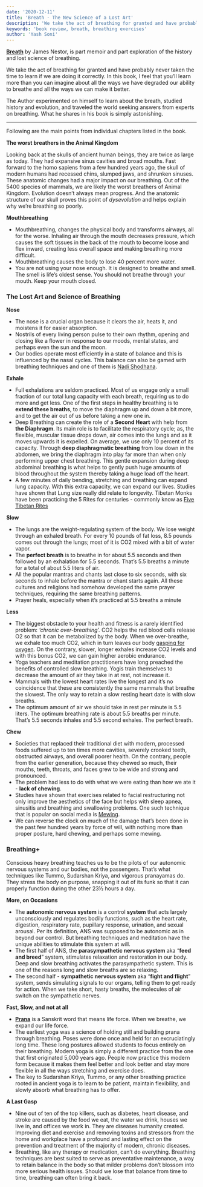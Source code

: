 ```yaml
---
date: '2020-12-11'
title: 'Breath - The New Science of a Lost Art'
description: 'We take the act of breathing for granted and have probably never taken the time to learn if we are doing it correctly.'
keywords: 'book review, breath, breathing exercises'
author: 'Yash Soni'
---
```



<Book coverImage={coverImage} />

[**Breath**](https://www.mrjamesnestor.com/breath) by James Nestor, is part memoir and part exploration of the history and lost science of breathing.

We take the act of breathing for granted and have probably never taken the time to learn if we are doing it correctly. In this book, I feel that you’ll learn more than you can imagine about all the ways we have degraded our ability to breathe and all the ways we can make it better.

The Author experimented on himself to learn about the breath, studied history and evolution, and traveled the world seeking answers from experts on breathing. What he shares in his book is simply astonishing.

---

Following are the main points from individual chapters listed in the book.

**The worst breathers in the Animal Kingdom**

Looking back at the skulls of ancient human beings, they are twice as large as today. They had expansive sinus cavities and broad mouths. Fast forward to the homo sapiens from a few hundred years ago, the skull of modern humans had recessed chins, slumped jaws, and shrunken sinuses. These anatomic changes had a major impact on our breathing. Out of the 5400 species of mammals, we are likely the worst breathers of Animal Kingdom.
Evolution doesn’t always mean progress. And the anatomic structure of our skull proves this point of _dysevolution_ and helps explain why we’re breathing so poorly.

**Mouthbreathing**

- Mouthbreathing, changes the physical body and transforms airways, all for the worse. Inhaling air through the mouth decreases pressure, which causes the soft tissues in the back of the mouth to become loose and flex inward, creating less overall space and making breathing more difficult.
- Mouthbreathing causes the body to lose 40 percent more water.
- You are not using your nose enough. It is designed to breathe and smell. The smell is life’s oldest sense. You should not breathe through your mouth. Keep your mouth closed.

### The Lost Art and Science of Breathing

**Nose**

- The nose is a crucial organ because it clears the air, heats it, and moistens it for easier absorption.
- Nostrils of every living person pulse to their own rhythm, opening and closing like a flower in response to our moods, mental states, and perhaps even the sun and the moon.
- Our bodies operate most efficiently in a state of balance and this is influenced by the nasal cycles. This balance can also be gamed with breathing techniques and one of them is [Nadi Shodhana](https://www.artofliving.org/in-en/yoga/breathing-techniques/alternate-nostril-breathing-nadi-shodhan).

**Exhale**

- Full exhalations are seldom practiced. Most of us engage only a small fraction of our total lung capacity with each breath, requiring us to do more and get less. One of the first steps in healthy breathing is to **extend these breaths**, to move the diaphragm up and down a bit more, and to get the air out of us before taking a new one in.
- Deep Breathing can create the role of a **Second Heart** with help from **the Diaphragm**. Its main role is to facilitate the respiratory cycle; as, the flexible, muscular tissue drops down, air comes into the lungs and as it moves upwards it is expelled. On average, we use only 10 percent of its capacity. Through **deep diaphragmatic breathing** from low down in the abdomen, we bring the diaphragm into play far more than when only performing upper chest breathing. This gentle expansion during deep abdominal breathing is what helps to gently push huge amounts of blood throughout the system thereby taking a huge load off the heart.
- A few minutes of daily bending, stretching and breathing can expand lung capacity. With this extra capacity, we can expand our lives. Studies have shown that Lung size really did relate to longevity. Tibetan Monks have been practicing the 5 Rites for centuries - commonly know as [Five Tibetan Rites](https://www.healthline.com/health/5-tibetan-rites)

**Slow**

- The lungs are the weight-regulating system of the body. We lose weight through an exhaled breath. For every 10 pounds of fat loss, 8.5 pounds comes out through the lungs; most of it is CO2 mixed with a bit of water vapor.
- The **perfect breath** is to breathe in for about 5.5 seconds and then followed by an exhalation for 5.5 seconds. That’s 5.5 breaths a minute for a total of about 5.5 liters of air.
- All the popular mantras and chants last close to six seconds, with six seconds to inhale before the mantra or chant starts again. All these cultures and religions had somehow developed the same prayer techniques, requiring the same breathing patterns.
- Prayer heals, especially when it’s practiced at 5.5 breaths a minute

**Less**

- The biggest obstacle to your health and fitness is a rarely identified problem: _‘chronic over-breathing’._ CO2 helps the red blood cells release O2 so that it can be metabolized by the body. When we over-breathe, we exhale too much CO2, which in turn leaves our body [gasping for oxygen](https://www.washingtonpost.com/national/health-science/breathing-less-breathing-better/2015/09/21/6af4e27e-5cb0-11e5-9757-e49273f05f65_story.html). On the contrary, slower, longer exhales increase CO2 levels and with this bonus CO2, we can gain higher aerobic endurance.
- Yoga teachers and meditation practitioners have long preached the benefits of controlled slow breathing. Yogis train themselves to decrease the amount of air they take in at rest, not increase it.
- Mammals with the lowest heart rates live the longest and it’s no coincidence that these are consistently the same mammals that breathe the slowest. The only way to retain a slow resting heart date is with slow breaths.
- The optimum amount of air we should take in rest per minute is 5.5 liters. The optimum breathing rate is about 5.5 breaths per minute. That’s 5.5 seconds inhales and 5.5 second exhales. The perfect breath.

**Chew**

- Societies that replaced their traditional diet with modern, processed foods suffered up to ten times more cavities, severely crooked teeth, obstructed airways, and overall poorer health. On the contrary, people from the earlier generation, because they chewed so much, their mouths, teeth, throats, and faces grew to be wide and strong and pronounced.
- The problem had less to do with what we were eating than how we ate it - **lack of chewing**.
- Studies have shown that exercises related to facial restructuring not only improve the aesthetics of the face but helps with sleep apnea, sinusitis and breathing and swallowing problems. One such technique that is popular on social media is [Mewing](https://www.healthline.com/health/mewing).
- We can reverse the clock on much of the damage that’s been done in the past few hundred years by force of will, with nothing more than proper posture, hard chewing, and perhaps some mewing.

### Breathing+

Conscious heavy breathing teaches us to be the pilots of our autonomic nervous systems and our bodies, not the passengers. That’s what techniques like Tummo, Sudarshan Kriya, and vigorous pranayamas do. They stress the body on purpose, snapping it out of its funk so that it can properly function during the other 23½ hours a day.

**More, on Occasions**

- The **autonomic nervous system** is a control **system** that acts largely unconsciously and regulates bodily functions, such as the heart rate, digestion, respiratory rate, pupillary response, urination, and sexual arousal. Per its definition, ANS was supposed to be autonomic as in beyond our control. But breathing techniques and meditation have the unique abilities to stimulate this system at will.
- The first half of ANS, the **parasympathetic nervous system** aka “**feed and breed**” system, stimulates relaxation and restoration in our body. Deep and slow breathing activates the parasympathetic system. This is one of the reasons long and slow breaths are so relaxing.
- The second half - **sympathetic nervous system** aka “**fight and flight**” system, sends simulating signals to our organs, telling them to get ready for action. When we take short, hasty breaths, the molecules of air switch on the sympathetic nerves.

**Fast, Slow, and not at all**

- [**Prana**](https://www.ananda.org/yogapedia/prana/) is a Sanskrit word that means life force. When we breathe, we expand our life force.
- The earliest yoga was a science of holding still and building prana through breathing. Poses were done once and held for an excruciatingly long time. These long postures allowed students to focus entirely on their breathing. Modern yoga is simply a different practice from the one that first originated 5,000 years ago. People now practice this modern form because it makes them feel better and look better and stay more flexible in all the ways stretching and exercise does.
- The key to Sudarshan Kriya, Tummo, or any other breathing practice rooted in ancient yoga is to learn to be patient, maintain flexibility, and slowly absorb what breathing has to offer.

**A Last Gasp**

- Nine out of ten of the top killers, such as diabetes, heart disease, and stroke are caused by the food we eat, the water we drink, houses we live in, and offices we work in. They are diseases humanity created. Improving diet and exercise and removing toxins and stressors from the home and workplace have a profound and lasting effect on the prevention and treatment of the majority of modern, chronic diseases.
- Breathing, like any therapy or medication, can’t do everything. Breathing techniques are best suited to serve as preventative maintenance, a way to retain balance in the body so that milder problems don’t blossom into more serious health issues. Should we lose that balance from time to time, breathing can often bring it back.
